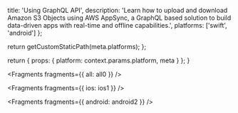 
  title: 'Using GraphQL API',
  description: 'Learn how to upload and download Amazon S3 Objects using AWS AppSync, a GraphQL based solution to build data-driven apps with real-time and offline capabilities.',
  platforms: ['swift', 'android']
};

  return getCustomStaticPath(meta.platforms);
};

  return {
    props: {
      platform: context.params.platform,
      meta
    }
  };
}


<Fragments fragments={{ all: all0 }} />


<Fragments fragments={{ ios: ios1 }} />


<Fragments fragments={{ android: android2 }} />
